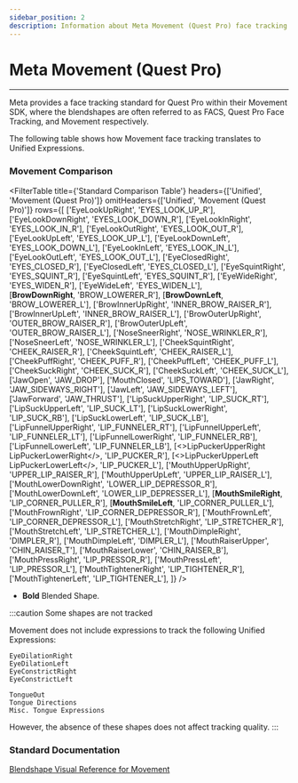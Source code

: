 ```yaml
---
sidebar_position: 2
description: Information about Meta Movement (Quest Pro) face tracking works with Unified Expressions.
---
```



# Meta Movement (Quest Pro)

***

Meta provides a face tracking standard for Quest Pro within their Movement SDK, 
where the blendshapes are often referred to as FACS, Quest Pro Face Tracking, 
and Movement respectively.

The following table shows how Movement face tracking translates to Unified Expressions.

### Movement Comparison

<FilterTable
  title={'Standard Comparison Table'}
  headers={['Unified', 'Movement (Quest Pro)']}
  omitHeaders={['Unified', 'Movement (Quest Pro)']}
  rows={[
    ['EyeLookUpRight', 'EYES_LOOK_UP_R'],
    ['EyeLookDownRight', 'EYES_LOOK_DOWN_R'],
    ['EyeLookInRight', 'EYES_LOOK_IN_R'],
    ['EyeLookOutRight', 'EYES_LOOK_OUT_R'],
    ['EyeLookUpLeft', 'EYES_LOOK_UP_L'],
    ['EyeLookDownLeft', 'EYES_LOOK_DOWN_L'],
    ['EyeLookInLeft', 'EYES_LOOK_IN_L'],
    ['EyeLookOutLeft', 'EYES_LOOK_OUT_L'],
    ['EyeClosedRight', 'EYES_CLOSED_R'],
    ['EyeClosedLeft', 'EYES_CLOSED_L'],
    ['EyeSquintRight', 'EYES_SQUINT_R'],
    ['EyeSquintLeft', 'EYES_SQUINT_R'],
    ['EyeWideRight', 'EYES_WIDEN_R'],
    ['EyeWideLeft', 'EYES_WIDEN_L'],   
    [<b>BrowDownRight</b>, 'BROW_LOWERER_R'],
    [<b>BrowDownLeft</b>, 'BROW_LOWERER_L'],
    ['BrowInnerUpRight', 'INNER_BROW_RAISER_R'],
    ['BrowInnerUpLeft', 'INNER_BROW_RAISER_L'],
    ['BrowOuterUpRight', 'OUTER_BROW_RAISER_R'],
    ['BrowOuterUpLeft', 'OUTER_BROW_RAISER_L'],
    ['NoseSneerRight', 'NOSE_WRINKLER_R'],
    ['NoseSneerLeft', 'NOSE_WRINKLER_L'],
    ['CheekSquintRight', 'CHEEK_RAISER_R'],
    ['CheekSquintLeft', 'CHEEK_RAISER_L'],
    ['CheekPuffRight', 'CHEEK_PUFF_R'],
    ['CheekPuffLeft', 'CHEEK_PUFF_L'],
    ['CheekSuckRight', 'CHEEK_SUCK_R'],
    ['CheekSuckLeft', 'CHEEK_SUCK_L'],
    ['JawOpen', 'JAW_DROP'],
    ['MouthClosed', 'LIPS_TOWARD'],
    ['JawRight', 'JAW_SIDEWAYS_RIGHT'],
    ['JawLeft', 'JAW_SIDEWAYS_LEFT'],
    ['JawForward', 'JAW_THRUST'],
    ['LipSuckUpperRight', 'LIP_SUCK_RT'],
    ['LipSuckUpperLeft', 'LIP_SUCK_LT'],
    ['LipSuckLowerRight', 'LIP_SUCK_RB'],
    ['LipSuckLowerLeft', 'LIP_SUCK_LB'],
    ['LipFunnelUpperRight', 'LIP_FUNNELER_RT'],
    ['LipFunnelUpperLeft', 'LIP_FUNNELER_LT'],
    ['LipFunnelLowerRight', 'LIP_FUNNELER_RB'],
    ['LipFunnelLowerLeft', 'LIP_FUNNELER_LB'],
    [<>LipPuckerUpperRight<br/>LipPuckerLowerRight</>, 'LIP_PUCKER_R'],
    [<>LipPuckerUpperLeft<br/>LipPuckerLowerLeft</>, 'LIP_PUCKER_L'],
    ['MouthUpperUpRight', 'UPPER_LIP_RAISER_R'],
    ['MouthUpperUpLeft', 'UPPER_LIP_RAISER_L'],
    ['MouthLowerDownRight', 'LOWER_LIP_DEPRESSOR_R'],
    ['MouthLowerDownLeft', 'LOWER_LIP_DEPRESSER_L'],
    [<b>MouthSmileRight</b>, 'LIP_CORNER_PULLER_R'],
    [<b>MouthSmileLeft</b>, 'LIP_CORNER_PULLER_L'],
    ['MouthFrownRight', 'LIP_CORNER_DEPRESSOR_R'],
    ['MouthFrownLeft', 'LIP_CORNER_DEPRESSOR_L'],
    ['MouthStretchRight', 'LIP_STRETCHER_R'],
    ['MouthStretchLeft', 'LIP_STRETCHER_L'],
    ['MouthDimpleRight', 'DIMPLER_R'],
    ['MouthDimpleLeft', 'DIMPLER_L'],
    ['MouthRaiserUpper', 'CHIN_RAISER_T'],
    ['MouthRaiserLower', 'CHIN_RAISER_B'],
    ['MouthPressRight', 'LIP_PRESSOR_R'],
    ['MouthPressLeft', 'LIP_PRESSOR_L'],
    ['MouthTightenerRight', 'LIP_TIGHTENER_R'],
    ['MouthTightenerLeft', 'LIP_TIGHTENER_L'],
  ]}
/>

* <b>Bold</b> Blended Shape.

:::caution Some shapes are not tracked

Movement does not include expressions to track the following Unified Expressions:

```
EyeDilationRight
EyeDilationLeft
EyeConstrictRight
EyeConstrictLeft

TongueOut
Tongue Directions
Misc. Tongue Expressions
```

However, the absence of these shapes does not affect tracking quality.
:::

### Standard Documentation

<a href="https://developer.oculus.com/documentation/native/android/move-ref-blendshapes/">Blendshape Visual Reference for Movement</a>

